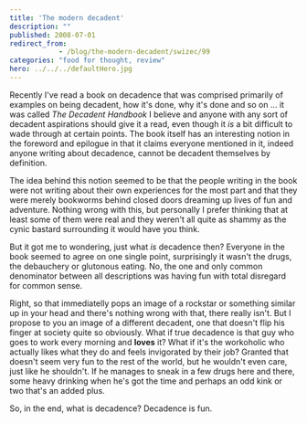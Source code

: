 ```yaml
---
title: 'The modern decadent'
description: ""
published: 2008-07-01
redirect_from: 
            - /blog/the-modern-decadent/swizec/99
categories: "food for thought, review"
hero: ../../../defaultHero.jpg
---
```

Recently I've read a book on decadence that was comprised primarily of examples on being decadent, how it's done, why it's done and so on ... it was called _The Decadent Handbook_ I believe and anyone with any sort of decadent aspirations should give it a read, even though it _is_ a bit difficult to wade through at certain points. The book itself has an interesting notion in the foreword and epilogue in that it claims everyone mentioned in it, indeed anyone writing about decadence, cannot be decadent themselves by definition.

The idea behind this notion seemed to be that the people writing in the book were not writing about their own experiences for the most part and that they were merely bookworms behind closed doors dreaming up lives of fun and adventure. Nothing wrong with this, but personally I prefer thinking that at least some of them were real and they weren't all quite as shammy as the cynic bastard surrounding it would have you think.

But it got me to wondering, just what _is_ decadence then? Everyone in the book seemed to agree on one single point, surprisingly it wasn't the drugs, the debauchery or glutonous eating. No, the one and only common denominator between all descriptions was having fun with total disregard for common sense.

Right, so that immediatelly pops an image of a rockstar or something similar up in your head and there's nothing wrong with that, there really isn't. But I propose to you an image of a different decadent, one that doesn't flip his finger at society quite so obviously. What if true decadence is that guy who goes to work every morning and **loves** it? What if it's the workoholic who actually likes what they do and feels invigorated by their job? Granted that doesn't seem very fun to the rest of the world, but he wouldn't even care, just like he shouldn't. If he manages to sneak in a few drugs here and there, some heavy drinking when he's got the time and perhaps an odd kink or two that's an added plus.

So, in the end, what is decadence? Decadence is fun.
